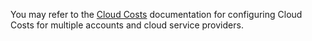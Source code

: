 You may refer to the [Cloud Costs](../configuration/#cloud-costs) documentation for configuring Cloud Costs for multiple accounts and cloud service providers.
